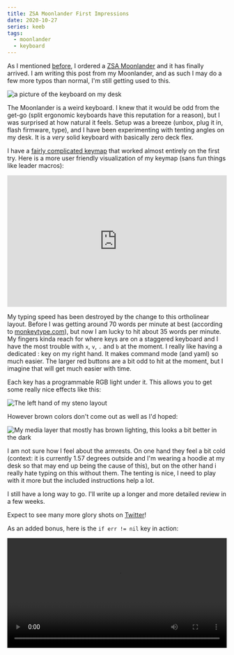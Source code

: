 ```yaml
---
title: ZSA Moonlander First Impressions
date: 2020-10-27
series: keeb
tags:
  - moonlander
  - keyboard
---
```


As I mentioned
[before](https://xeiaso.net/blog/colemak-layout-2020-08-15), I ordered a
[ZSA Moonlander](https://zsa.io/moonlander) and it has finally arrived. I am
writing this post from my Moonlander, and as such I may do a few more typos
than normal, I'm still getting used to this.

![a picture of the keyboard on my
desk](https://cdn.xeiaso.net/file/christine-static/img/keeb/ElVbBm_XUAcVhOg.jpg)

The Moonlander is a weird keyboard. I knew that it would be odd from the get-go
(split ergonomic keyboards have this reputation for a reason), but I was
surprised at how natural it feels. Setup was a breeze (unbox, plug it in, flash
firmware, type), and I have been experimenting with tenting angles on my desk.
It is a _very_ solid keyboard with basically zero deck flex.

I have a [fairly complicated
keymap](https://tulpa.dev/cadey/kadis-layouts/src/branch/master/moonlander) that
worked almost entirely on the first try. Here is a more user friendly
visualization of my keymap (sans fun things like leader macros):

<div style="padding-top: 60%; position: relative;">
  <iframe
    src="https://configure.ergodox-ez.com/embed/moonlander/layouts/xbJXx/latest/0"
    style="border: 0; height: 100%; left: 0; position: absolute; top: 0; width: 100%"
  ></iframe>
</div>

My typing speed has been destroyed by the change to this ortholinear layout.
Before I was getting around 70 words per minute at best (according to
[monkeytype.com](https://monkeytype.com/)), but now I am lucky to hit about 35
words per minute. My fingers kinda reach for where keys are on a staggered
keyboard and I have the most trouble with `x`, `v`, `.` and `b` at the moment. I
really like having a dedicated : key on my right hand. It makes command mode (and
yaml) so much easier. The larger red buttons are a bit odd to hit at the moment,
but I imagine that will get much easier with time.

Each key has a programmable RGB light under it. This allows you to get some
really nice effects like this:

![The left hand of my steno
layout](https://cdn.xeiaso.net/file/christine-static/img/keeb/ElTG7QSW0AEqXeE.jpg)

However brown colors don't come out as well as I'd hoped:

![My media layer that mostly has brown lighting, this looks a bit better in the
dark](https://cdn.xeiaso.net/file/christine-static/img/keeb/ElVdFKoX0AE_dAA.jpg)

I am not sure how I feel about the armrests. On one hand they feel a bit cold
(context: it is currently 1.57 degrees outside and I'm wearing a hoodie at my
desk so that may end up being the cause of this), but on the other hand i really
hate typing on this without them. The tenting is nice, I need to play with it
more but the included instructions help a lot.

I still have a long way to go. I'll write up a longer and more detailed review
in a few weeks.

Expect to see many more glory shots on
[Twitter](https://twitter.com/theprincessxena)!

As an added bonus, here is the `if err != nil` key in action:

<video controls width="100%">
  <source
    src="https://cdn.xeiaso.net/file/christine-static/img/keeb/tmp.ZdCemPUcnd.webm"
    type="video/webm"
  />
  <source
    src="https://cdn.xeiaso.net/file/christine-static/img/keeb/tmp.ZdCemPUcnd.mp4"
    type="video/mp4"
  />
  Sorry, your browser doesn't support embedded videos.
</video>
